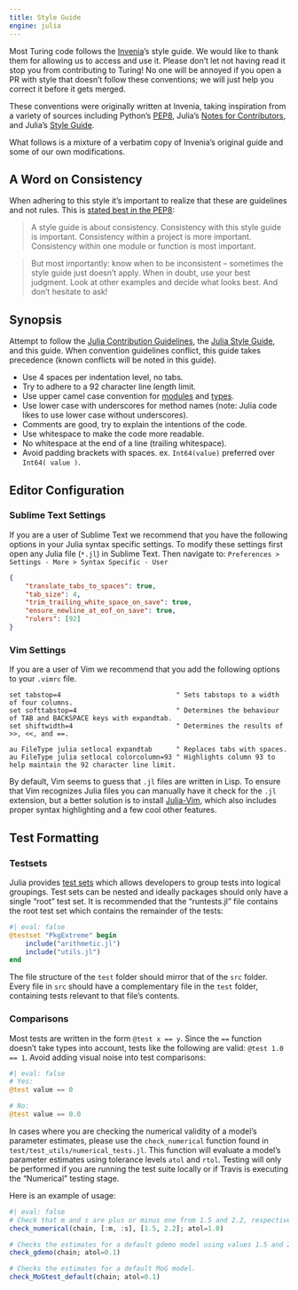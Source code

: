```yaml
---
title: Style Guide
engine: julia
---
```


Most Turing code follows the [Invenia](https://invenia.ca/labs/)'s style guide. We would like to thank them for allowing us to access and use it. Please don't let not having read it stop you from contributing to Turing! No one will be annoyed if you open a PR with style that doesn't follow these conventions; we will just help you correct it before it gets merged.

These conventions were originally written at Invenia, taking inspiration from a variety of sources including Python's [PEP8](http://legacy.python.org/dev/peps/pep-0008), Julia's [Notes for Contributors](https://github.com/JuliaLang/julia/blob/master/CONTRIBUTING.md), and Julia's [Style Guide](https://docs.julialang.org/en/v1/manual/style-guide/).

What follows is a mixture of a verbatim copy of Invenia's original guide and some of our own modifications.

## A Word on Consistency

When adhering to this style it's important to realize that these are guidelines and not rules. This is [stated best in the PEP8](http://legacy.python.org/dev/peps/pep-0008/#a-foolish-consistency-is-the-hobgoblin-of-little-minds):

> A style guide is about consistency. Consistency with this style guide is important. Consistency within a project is more important. Consistency within one module or function is most important.

> But most importantly: know when to be inconsistent – sometimes the style guide just doesn't apply. When in doubt, use your best judgment. Look at other examples and decide what looks best. And don't hesitate to ask!

## Synopsis

Attempt to follow the [Julia Contribution Guidelines](https://github.com/JuliaLang/julia/blob/master/CONTRIBUTING.md#general-formatting-guidelines-for-julia-code-contributions), the [Julia Style Guide](https://docs.julialang.org/en/v1/manual/style-guide/), and this guide. When convention guidelines conflict, this guide takes precedence (known conflicts will be noted in this guide).

  - Use 4 spaces per indentation level, no tabs.
  - Try to adhere to a 92 character line length limit.
  - Use upper camel case convention for [modules](https://docs.julialang.org/en/v1/manual/modules/) and [types](https://docs.julialang.org/en/v1/manual/types/).
  - Use lower case with underscores for method names (note: Julia code likes to use lower case without underscores).
  - Comments are good, try to explain the intentions of the code.
  - Use whitespace to make the code more readable.
  - No whitespace at the end of a line (trailing whitespace).
  - Avoid padding brackets with spaces. ex. `Int64(value)` preferred over `Int64( value )`.

## Editor Configuration

### Sublime Text Settings

If you are a user of Sublime Text we recommend that you have the following options in your Julia syntax specific settings. To modify these settings first open any Julia file (`*.jl`) in Sublime Text. Then navigate to: `Preferences > Settings - More > Syntax Specific - User`

```json
{
    "translate_tabs_to_spaces": true,
    "tab_size": 4,
    "trim_trailing_white_space_on_save": true,
    "ensure_newline_at_eof_on_save": true,
    "rulers": [92]
}
```

### Vim Settings

If you are a user of Vim we recommend that you add the following options to your `.vimrc` file.

```
set tabstop=4                             " Sets tabstops to a width of four columns.
set softtabstop=4                         " Determines the behaviour of TAB and BACKSPACE keys with expandtab.
set shiftwidth=4                          " Determines the results of >>, <<, and ==.

au FileType julia setlocal expandtab      " Replaces tabs with spaces.
au FileType julia setlocal colorcolumn=93 " Highlights column 93 to help maintain the 92 character line limit.
```

By default, Vim seems to guess that `.jl` files are written in Lisp. To ensure that Vim recognizes Julia files you can manually have it check for the `.jl` extension, but a better solution is to install [Julia-Vim](https://github.com/JuliaLang/julia-vim), which also includes proper syntax highlighting and a few cool other features.

## Test Formatting

### Testsets

Julia provides [test sets](https://docs.julialang.org/en/v1/stdlib/Test/#Working-with-Test-Sets-1) which allows developers to group tests into logical groupings. Test sets can be nested and ideally packages should only have a single "root" test set. It is recommended that the "runtests.jl" file contains the root test set which contains the remainder of the tests:

```julia
#| eval: false
@testset "PkgExtreme" begin
    include("arithmetic.jl")
    include("utils.jl")
end
```

The file structure of the `test` folder should mirror that of the `src` folder. Every file in `src` should have a complementary file in the `test` folder, containing tests relevant to that file's contents.

### Comparisons

Most tests are written in the form `@test x == y`. Since the `==` function doesn't take types into account, tests like the following are valid: `@test 1.0 == 1`. Avoid adding visual noise into test comparisons:

```julia
#| eval: false
# Yes:
@test value == 0

# No:
@test value == 0.0
```

In cases where you are checking the numerical validity of a model's parameter estimates, please use the `check_numerical` function found in `test/test_utils/numerical_tests.jl`. This function will evaluate a model's parameter estimates using tolerance levels `atol` and `rtol`. Testing will only be performed if you are running the test suite locally or if Travis is executing the "Numerical" testing stage.

Here is an example of usage:

```julia
#| eval: false
# Check that m and s are plus or minus one from 1.5 and 2.2, respectively.
check_numerical(chain, [:m, :s], [1.5, 2.2]; atol=1.0)

# Checks the estimates for a default gdemo model using values 1.5 and 2.0.
check_gdemo(chain; atol=0.1)

# Checks the estimates for a default MoG model.
check_MoGtest_default(chain; atol=0.1)
```